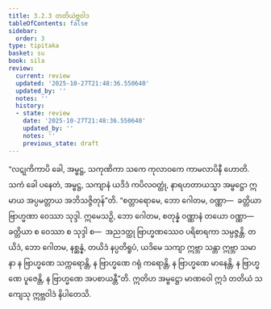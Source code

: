 ```yaml
---
title: 3.2.3 တတိယဲဗ္ဘဝါဒ
tableOfContents: false
sidebar:
  order: 3
type: tipitaka
basket: su
book: sila
review:
  current: review
  updated: '2025-10-27T21:48:36.550640'
  updated_by: ''
  notes: ''
  history:
  - state: review
    date: '2025-10-27T21:48:36.550640'
    updated_by: ''
    notes: ''
    previous_state: draft
---
```



<ReviewStatus review={frontmatter.review} showDetails={true} />

<HypothesisAnnotation frontmatter={frontmatter} />

<DynamicBreadcrumb />

<Division number="266" book="sila" e="ch" v="6" p="86">

<Paragraph number="360" book="sila">
“လဋုကိကာပိ ခေါ, အမ္ဗဋ္ဌ, သကုဏိကာ သကေ ကုလာဝကေ ကာမလာပိနီ ဟောတိ. သကံ ခေါ ပနေတံ, အမ္ဗဋ္ဌ, သကျာနံ ယဒိဒံ ကပိလဝတ္ထုံ, နာရဟတာယသ္မာ အမ္ဗဋ္ဌော ဣမာယ အပ္ပမတ္တာယ အဘိသဇ္ဇိတုန်”တိ. “စတ္တာရောမေ, ဘော ဂေါတမ, ဝဏ္ဏာ—  ခတ္တိယာ ဗြာဟ္မဏာ ဝေဿာ သုဒ္ဒါ. ဣမေသဉှိ, ဘော ဂေါတမ, စတုန္နံ ဝဏ္ဏာနံ တယော ဝဏ္ဏာ—  ခတ္တိယာ စ ဝေဿာ စ သုဒ္ဒါ စ—  အညဒတ္ထု ဗြာဟ္မဏဿေဝ ပရိစာရကာ သမ္ပဇ္ဇန္တိ. တယိဒံ, ဘော ဂေါတမ, နစ္ဆန္နံ, တယိဒံ နပ္ပတိရူပံ, ယဒိမေ သကျာ ဣဗ္ဘာ သန္တာ ဣဗ္ဘာ သမာနာ န ဗြာဟ္မဏေ သက္ကရောန္တိ, န ဗြာဟ္မဏေ ဂရုံ ကရောန္တိ, န ဗြာဟ္မဏေ မာနေန္တိ, န ဗြာဟ္မဏေ ပူဇေန္တိ, န ဗြာဟ္မဏေ အပစာယန္တီ”တိ. ဣတိဟ အမ္ဗဋ္ဌော မာဏဝေါ ဣဒံ တတိယံ သကျေသု ဣဗ္ဘဝါဒံ နိပါတေသိ.
</Paragraph>
</Division>